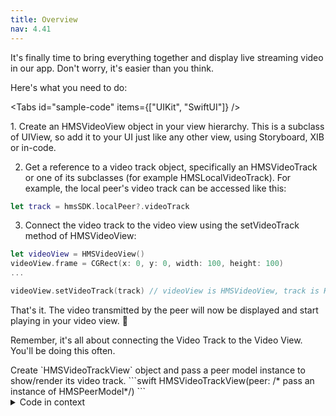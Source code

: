 ---
title: Overview
nav: 4.41
---

It's finally time to bring everything together and display live streaming video in our app. Don't worry, it's easier than you think.

Here's what you need to do:

<Tabs
  id="sample-code"
  items={["UIKit", "SwiftUI"]}
/>

<Tab id='sample-code-0'>
1. Create an HMSVideoView object in your view hierarchy. This is a subclass of UIView, so add it to your UI just like any other view, using Storyboard, XIB or in-code.

2. Get a reference to a video track object, specifically an HMSVideoTrack or one of its subclasses (for example HMSLocalVideoTrack). For example, the local peer's video track can be accessed like this:

```swift
let track = hmsSDK.localPeer?.videoTrack
```

3. Connect the video track to the video view using the setVideoTrack method of HMSVideoView:

```swift
let videoView = HMSVideoView()
videoView.frame = CGRect(x: 0, y: 0, width: 100, height: 100)
...

videoView.setVideoTrack(track) // videoView is HMSVideoView, track is HMSVideoTrack
```

That's it. The video transmitted by the peer will now be displayed and start playing in your video view. 🥳

Remember, it's all about connecting the Video Track to the Video View. You'll be doing this often.
</Tab>

<Tab id='sample-code-1'>
Create `HMSVideoTrackView` object and pass a peer model instance to show/render its video track.
```swift
HMSVideoTrackView(peer: /* pass an instance of HMSPeerModel*/)
```
<details>
    <summary>Code in context</summary>
    ```swift
//  Render local peer's video tile
import HMSRoomModels
struct MeetingView: View {
    
    @ObservedObject var roomModel = HMSRoomModel(roomCode: "qdr-mik-seb")
    
    var body: some View {
        
        switch roomModel.roomState {
        case .notJoined, .leftMeeting:
            // Button to join the room
            ...
        case .inMeeting:
            VStack {
                // Render local peer's video tile
                if let localPeer = roomModel.localPeerModel {
                    HMSVideoTrackView(peer: localPeer)
                        .frame(height: 200)
                }
                // Button to leave the room
                ...
            }
        }
    }
}
```
```swift
//  Simple Meeting View to render each peer's video in a list
import HMSRoomModels
struct MeetingView: View {
    
    @ObservedObject var roomModel = HMSRoomModel(roomCode: "qdr-mik-seb")
    
    var body: some View {
        
        switch roomModel.roomState {
        case .notJoined, .leftMeeting:
            // Button to join the room
            ...
        case .inMeeting:
            VStack {
                // Render video of each peer in the call
                List {
                    ForEach(roomModel.peerModels) { peerModel in
                        VStack {
                            Text(peerModel.name)
                            HMSVideoTrackView(peer: peerModel)
                                .frame(height: 200)
                        }
                    }
                }

                // Button to leave the room
                ...
            }
        }
    }
}
```
</details>
</Tab>